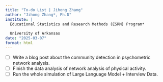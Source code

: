 ```yaml
---
title: "To-do List | Jihong Zhang"
author: "Jihong Zhang*, Ph.D"
institute: | 
  Educational Statistics and Research Methods (ESRM) Program*
  
  University of Arkansas
date: "2025-03-07"
format: html
---
```


- [ ] Write a blog post about the community detection in psychometric network analysis.
- [ ] Finish the data analysis of network analysis of physical activity.
- [ ] Run the whole simulation of Large Language Model + Interview Data.
